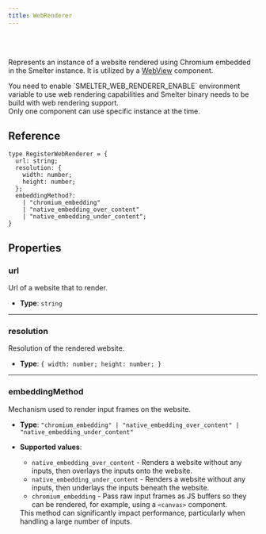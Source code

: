```yaml
---
title: WebRenderer
---
```


<Badge text="Required feature:web_renderer" variant="note" size="large" />

<br />
<br />

Represents an instance of a website rendered using Chromium embedded in the Smelter instance. It is utilized by a [WebView](/ts-sdk/components/webview) component. 

<Aside>
You need to enable `SMELTER_WEB_RENDERER_ENABLE` environment variable to use web rendering
capabilities and Smelter binary needs to be build with web rendering support.
</Aside>
<Aside type='caution'>Only one component can use specific instance at the time.</Aside>

## Reference

<CollapsibleDetails summaryTitle='Type definitions' open>

```tsx
type RegisterWebRenderer = {
  url: string;
  resolution: {
    width: number;
    height: number;
  };
  embeddingMethod?: 
    | "chromium_embedding"
    | "native_embedding_over_content"
    | "native_embedding_under_content";
}
```
</CollapsibleDetails>

## Properties

### url
Url of a website that to render.

- **Type**: `string`

---

### resolution
Resolution of the rendered website.

- **Type**: `{ width: number; height: number; }`

---

### embeddingMethod
Mechanism used to render input frames on the website.

- **Type**: `"chromium_embedding" | "native_embedding_over_content" | "native_embedding_under_content"`
- **Supported values**:
    - `native_embedding_over_content` - Renders a website without any inputs, then overlays the inputs onto the website.
    - `native_embedding_under_content` - Renders a website without any inputs, then underlays the inputs beneath the website.
    - `chromium_embedding` - Pass raw input frames as JS buffers so they can be rendered, for example, using a `<canvas>` component.
    
    <Aside type='caution'>This method can significantly impact performance, particularly when handling a large number of inputs.</Aside>
    

